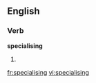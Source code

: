 
==English==

===Verb===
'''specialising'''

# {{present participle of|[[specialise]]}}

[[fr:specialising]]
[[vi:specialising]]